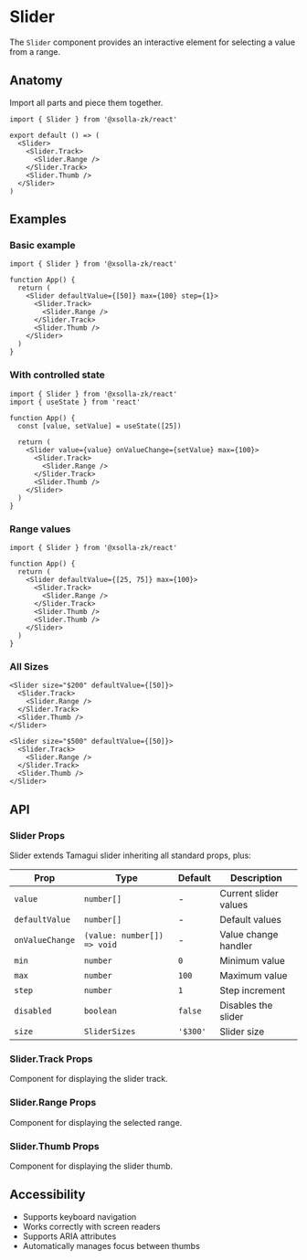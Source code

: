 # Slider

The `Slider` component provides an interactive element for selecting a value from a range.

## Anatomy

Import all parts and piece them together.

```tsx
import { Slider } from '@xsolla-zk/react'

export default () => (
  <Slider>
    <Slider.Track>
      <Slider.Range />
    </Slider.Track>
    <Slider.Thumb />
  </Slider>
)
```

## Examples

### Basic example

```tsx
import { Slider } from '@xsolla-zk/react'

function App() {
  return (
    <Slider defaultValue={[50]} max={100} step={1}>
      <Slider.Track>
        <Slider.Range />
      </Slider.Track>
      <Slider.Thumb />
    </Slider>
  )
}
```

### With controlled state

```tsx
import { Slider } from '@xsolla-zk/react'
import { useState } from 'react'

function App() {
  const [value, setValue] = useState([25])

  return (
    <Slider value={value} onValueChange={setValue} max={100}>
      <Slider.Track>
        <Slider.Range />
      </Slider.Track>
      <Slider.Thumb />
    </Slider>
  )
}
```

### Range values

```tsx
import { Slider } from '@xsolla-zk/react'

function App() {
  return (
    <Slider defaultValue={[25, 75]} max={100}>
      <Slider.Track>
        <Slider.Range />
      </Slider.Track>
      <Slider.Thumb />
      <Slider.Thumb />
    </Slider>
  )
}
```

### All Sizes

```tsx
<Slider size="$200" defaultValue={[50]}>
  <Slider.Track>
    <Slider.Range />
  </Slider.Track>
  <Slider.Thumb />
</Slider>

<Slider size="$500" defaultValue={[50]}>
  <Slider.Track>
    <Slider.Range />
  </Slider.Track>
  <Slider.Thumb />
</Slider>
```

## API

### Slider Props

Slider extends Tamagui slider inheriting all standard props, plus:

| Prop | Type | Default | Description |
|------|------|---------|----------|
| `value` | `number[]` | - | Current slider values |
| `defaultValue` | `number[]` | - | Default values |
| `onValueChange` | `(value: number[]) => void` | - | Value change handler |
| `min` | `number` | `0` | Minimum value |
| `max` | `number` | `100` | Maximum value |
| `step` | `number` | `1` | Step increment |
| `disabled` | `boolean` | `false` | Disables the slider |
| `size` | `SliderSizes` | `'$300'` | Slider size |

### Slider.Track Props

Component for displaying the slider track.

### Slider.Range Props

Component for displaying the selected range.

### Slider.Thumb Props

Component for displaying the slider thumb.

## Accessibility

- Supports keyboard navigation
- Works correctly with screen readers
- Supports ARIA attributes
- Automatically manages focus between thumbs